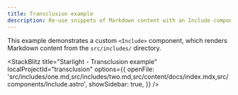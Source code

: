 ```yaml
---
title: Transclusion example
description: Re-use snippets of Markdown content with an Include component
---
```



This example demonstrates a custom `<Include>` component, which renders Markdown content from the `src/includes/` directory.

<StackBlitz
	title="Starlight - Transclusion example"
	localProjectId="transclusion"
	options={{
		openFile:
			'src/includes/one.md,src/includes/two.md,src/content/docs/index.mdx,src/components/Include.astro',
		showSidebar: true,
	}}
/>
